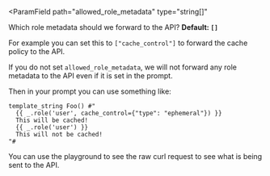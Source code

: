 <ParamField
  path="allowed_role_metadata"
  type="string[]"
>
  Which role metadata should we forward to the API? **Default: `[]`**

  For example you can set this to `["cache_control"]` to forward the cache policy to the API.

  If you do not set `allowed_role_metadata`, we will not forward any role metadata to the API even if it is set in the prompt.

  Then in your prompt you can use something like:
  ```baml
  template_string Foo() #"
    {{ _.role('user', cache_control={"type": "ephemeral"}) }}
    This will be cached!
    {{ _.role('user') }}
    This will not be cached!
  "#
  ```

  You can use the playground to see the raw curl request to see what is being sent to the API.
</ParamField>